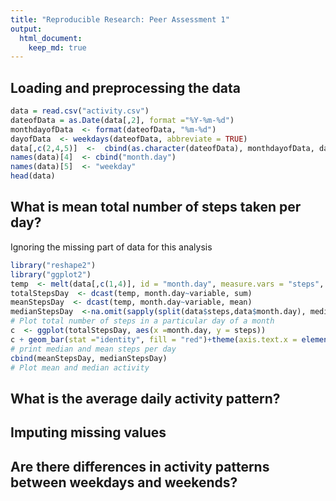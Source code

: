```yaml
---
title: "Reproducible Research: Peer Assessment 1"
output: 
  html_document:
    keep_md: true
---
```



## Loading and preprocessing the data
```r
data = read.csv("activity.csv")
dateofData = as.Date(data[,2], format ="%Y-%m-%d")
monthdayofData  <- format(dateofData, "%m-%d")
dayofData  <- weekdays(dateofData, abbreviate = TRUE)
data[,c(2,4,5)]  <-  cbind(as.character(dateofData), monthdayofData, dayofData)
names(data)[4]  <- cbind("month.day")
names(data)[5]  <- "weekday"
head(data)
```

## What is mean total number of steps taken per day?
Ignoring the missing part of data for this analysis
```r
library("reshape2")
library("ggplot2")
temp  <- melt(data[,c(1,4)], id = "month.day", measure.vars = "steps", na.rm = TRUE)
totalStepsDay  <- dcast(temp, month.day~variable, sum)
meanStepsDay  <- dcast(temp, month.day~variable, mean)
medianStepsDay  <-na.omit(sapply(split(data$steps,data$month.day), median, na.rm = TRUE))
# Plot total number of steps in a particular day of a month
c  <- ggplot(totalStepsDay, aes(x =month.day, y = steps))
c + geom_bar(stat ="identity", fill = "red")+theme(axis.text.x = element_text(angle = 90, hjust = 1)) + labs(title = "Total steps per day")
# print median and mean steps per day
cbind(meanStepsDay, medianStepsDay)
# Plot mean and median activity

```
## What is the average daily activity pattern?



## Imputing missing values



## Are there differences in activity patterns between weekdays and weekends?
